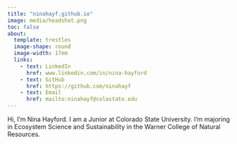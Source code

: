 ```yaml
---
title: "ninahayf.github.io"
image: media/headshot.png
toc: false
about:
  template: trestles
  image-shape: round
  image-width: 17em
  links: 
    - text: LinkedIn
      href: www.linkedin.com/in/nina-hayford
    - text: GitHub
      href: https://github.com/ninahayf
    - text: Email
      href: mailto:ninahayf@colostate.edu
---
```


Hi, I'm Nina Hayford. I am a Junior at Colorado State University. I'm majoring in Ecosystem Science and Sustainability in the Warner College of Natural Resources.

```r

```
